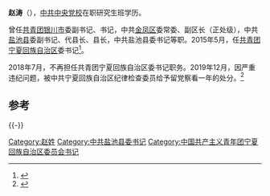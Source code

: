 {{Otheruses|other=名为赵涛的其它人物|赵涛}}
'''赵涛'''（{{bd|1975年|3月||}}），[[中共中央党校|中共中央党校]]在职研究生班学历。

曾任[[中國共產主義青年團|共青团]][[银川市|银川市]]委副书记、书记，中共[[金凤区|金凤区]]委常委、副区长（正处级），中共[[盐池县|盐池县]]委副书记、代县长、县长，中共盐池县委书记等职。2015年5月，任[[中國共產主義青年團|共青团]][[宁夏回族自治区|宁夏回族自治区]]委书记<ref>{{cite web|url=http://district.ce.cn/newarea/sddy/201505/08/t20150508_5317730.shtml|title=赵涛任宁夏自治区团委书记 前任马金元已调省林业厅|publisher=中国经济网|accessdate=2016-10-08|archive-date=2017-03-05|archive-url=https://web.archive.org/web/20170305133852/http://district.ce.cn/newarea/sddy/201505/08/t20150508_5317730.shtml|dead-url=no}}</ref>。

2018年7月，不再担任共青团宁夏回族自治区委书记职务。2019年12月，因严重违纪问题，被中共宁夏回族自治区纪律检查委员给予留党察看一年的处分。<ref>{{cite news|url=https://www.thepaper.cn/newsDetail_forward_5376550|title=宁夏正厅级干部赵涛已受留党察看一年处分|date=2019-12-29|publisher=澎湃新闻}}</ref>

==参考==
{{reflist}}

{{-}}
{{start box}}
{{s-npo}}
{{s-before|[[马金元|马金元]]}}
{{s-title|[[中国共产主义青年团|中国共产主义青年团]]宁夏回族自治区委书记|2015年5月－2018年7月}}
{{s-after|[[王伟_(1976年3月)|王伟]]}}
{{end box}}

{{各省级行政区团委书记}}

{{中国人物小作品}}
[[Category:赵姓|Category:赵姓]]
[[Category:中共盐池县委书记|Category:中共盐池县委书记]]
[[Category:中国共产主义青年团宁夏回族自治区委员会书记|Category:中国共产主义青年团宁夏回族自治区委员会书记]]